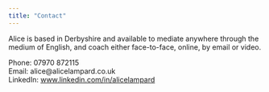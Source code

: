 ```yaml
---
title: "Contact"
---
```


Alice is based in Derbyshire and available to mediate anywhere through the medium of English, and coach either face-to-face, online, by email or video.


Phone: 07970 872115
<br>
Email: alice@alicelampard.co.uk
<br>
LinkedIn: [www.linkedin.com/in/alicelampard](https://uk.linkedin.com/in/alicelampard)
<br>



